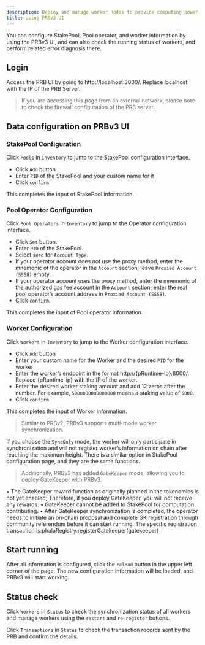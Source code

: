 ```yaml
---
description: Deploy and manage worker nodes to provide computing power on Phala Network.
title: Using PRBv3 UI
---
```



You can configure StakePool, Pool operator, and worker information by using the PRBv3 UI, and can also check the running status of workers, and perform related error diagnosis there.

## Login

Access the PRB UI by going to http://localhost:3000/. Replace localhost with the IP of the PRB Server.

> If you are accessing this page from an external network, please note to check the firewall configuration of the PRB server.

## Data configuration on PRBv3 UI

### StakePool Configuration

Click `Pools` in `Inventory` to jump to the StakePool configuration interface.

* Click `Add` button
* Enter `PID` of the StakePool and your custom name for it
* Click `confirm`

This completes the input of StakePool information.

### Pool Operator Configuration

Click `Pool Operators` in `Inventory` to jump to the Operator configuration interface.

* Click `Set` button.
* Enter `PID` of the StakePool.
* Select `seed` for `Account Type`.
* If your operator account does not use the proxy method, enter the mnemonic of the operator in the `Account` section; leave `Proxied Account (SS58)` empty.
* If your operator account uses the proxy method, enter the mnemonic of the authorized gas fee account in the `Account` section; enter the real pool operator’s account address in `Proxied Account (SS58)`.
* Click `confirm`.

This completes the input of Pool operator information.

### Worker Configuration

Click `Workers` in `Inventory` to jump to the Worker configuration interface.

* Click `Add` button
* Enter your custom name for the Worker and the desired `PID` for the worker
* Enter the worker’s endpoint in the format http://{pRuntime-ip}:8000/. Replace {pRuntime-ip} with the IP of the worker.
* Enter the desired worker staking amount and add 12 zeros after the number. For example, `5000000000000000` means a staking value of `5000`.
* Click `confirm`

This completes the input of Worker information.

> Similar to PRBv2, PRBv3 supports multi-mode worker synchronization.

If you choose the `SyncOnly` mode, the worker will only participate in synchronization and will not register worker’s information on chain after reaching the maximum height. There is a similar option in StakePool configuration page, and they are the same functions.

> Additionally, PRBv3 has added `GateKeeper` mode, allowing you to deploy GateKeeper with PRBv3.

• The GateKeeper reward function as originally planned in the tokenomics is not yet enabled; Therefore, if you deploy GateKeeper, you will not receive any rewards. • GateKeeper cannot be added to StakePool for computation contributing. • After GateKeeper synchronization is completed, the operator needs to initiate an on-chain proposal and complete GK registration through community referendum before it can start running. The specific registration transaction is:phalaRegistry.registerGatekeeper(gatekeeper)

## Start running

After all information is configured, click the `reload` button in the upper left corner of the page. The new configuration information will be loaded, and PRBv3 will start working.

## Status check

Click `Workers` in `Status` to check the synchronization status of all workers and manage workers using the `restart` and `re-register` buttons.

Click `Transactions` in `Status` to check the transaction records sent by the PRB and confirm the details.
